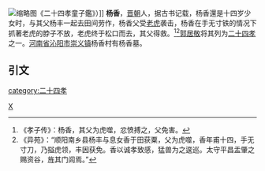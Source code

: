[[File:Yoko_protecting_his_father_from_a_tiger.jpg|缩略图]]《二十四孝童子鑑》）]]
'''杨香'''，[[晋朝|晋朝]]人，据古书记载，杨香還是十四岁少女时，与其父杨丰一起去田间劳作，杨香父受[[老虎|老虎]]袭击，杨香在手无寸铁的情况下抓著老虎的脖子不放，老虎终于松口而去，其父得救。<ref>《孝子传》：杨香，其父为虎噬，忿愤搏之，父免害。</ref><ref>《异苑》：“顺阳南乡县杨丰与息女香于田获粟，父为虎噬，香年甫十四，手无寸刀，乃搤虎领，丰因获免。香以诚孝致感，猛兽为之逡巡。太守平昌盂肇之赐资谷，旌其门闾焉。”</ref>[[郭居敬|郭居敬]]将其列为[[二十四孝|二十四孝]]之一。[[河南省|河南省]][[沁阳市|沁阳市]][[崇义镇|崇义镇]]杨香村有杨香墓。

== 引文 ==
<references/>

{{二十四孝}}

[[category:二十四孝|category:二十四孝]]
[[Category:杨姓|X]]